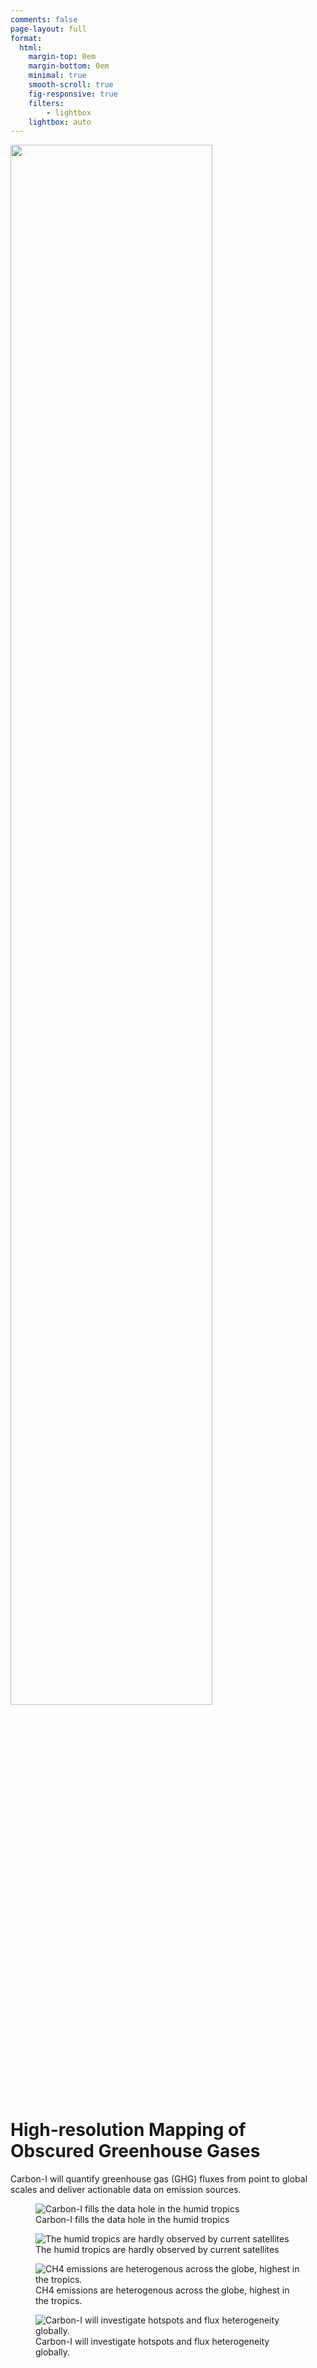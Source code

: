 ```yaml
---
comments: false
page-layout: full
format:
  html: 
    margin-top: 0em
    margin-bottom: 0em
    minimal: true
    smooth-scroll: true
    fig-responsive: true
    filters:
        - lightbox
    lightbox: auto
---
```

![](/img/Logo-Black.png){fig-alt="A drawing of an elephant." fig-align="left" width=80%}<br>

# High-resolution Mapping of Obscured Greenhouse Gases

Carbon-I will quantify greenhouse gas (GHG) fluxes from point to global scales and deliver actionable data on emission sources.


::: {.grid-layout}
::: {.grid-item}
![Carbon-I fills the data hole in the humid tropics](/img/Fig1_zoom.png){description="Carbon-I fills the data hole in the humid tropics. With its fine spatial sampling, Carbon-I can peek through cloud gaps, dramatically increasing data availability in regions with the largest carbon fluxes, greatest uncertainties and climate feedback" group="my-gallery" .shadow-effect loading=lightbox desc-position="left" }
:::
::: {.grid-item}
![The humid tropics are hardly observed by current satellites](/img/Fig3_yields.png){group="my-gallery" .shadow-effect loading=lightbox description="The humid tropics are hardly observed by current satellites"}
:::
::: {.grid-item}
![CH4 emissions are heterogenous across the globe, highest in the tropics.](/img/Fig4_methane.png){group="my-gallery" .shadow-effect  loading=lightbox description="The humid tropics are hardly observed by current satellites" }
:::
::: {.grid-item}
![Carbon-I will investigate hotspots and flux heterogeneity
globally.](/img/Fig5_plumes.png){group="my-gallery" .shadow-effect #fig:image4 loading=lightbox description="The humid tropics are hardly observed by current satellites" }
:::
:::

<!-- JavaScript added at the end -->
<script>
document.addEventListener('DOMContentLoaded', (event) => {
  window.addEventListener('scroll', () => {
    let scrollPos = window.scrollY;
    let images = document.querySelectorAll('.grid-item img');
    images.forEach(img => {
      // Adjust the calculation as needed for desired effect
      let imgPos = img.getBoundingClientRect().top + window.scrollY;
      if (imgPos < (scrollPos + window.innerHeight)) {
        img.style.transform = "scale(1.1)";
      } else {
        img.style.transform = "scale(1)";
      }
    });
  });
});
</script>

